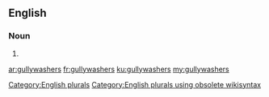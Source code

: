 ==English==

===Noun===
{{head|en}}

# {{plural of|gullywasher}}

[[Category:English plurals]][[Category:English plurals using obsolete wikisyntax]]

[[ar:gullywashers]]
[[fr:gullywashers]]
[[ku:gullywashers]]
[[my:gullywashers]]